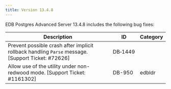---
title: Version 13.4.8
---

EDB Postgres Advanced Server 13.4.8 includes the following bug fixes:

| Description      | ID | Category |
| ---------------- | -- | -------- |
| Prevent possible crash after implicit rollback handling `Parse` message. [Support Ticket: #72626] | DB&#8209;1449 | |
| Allow use of the utility under non-redwood mode. [Support Ticket: #1161302] | DB-950 | edbldr |

